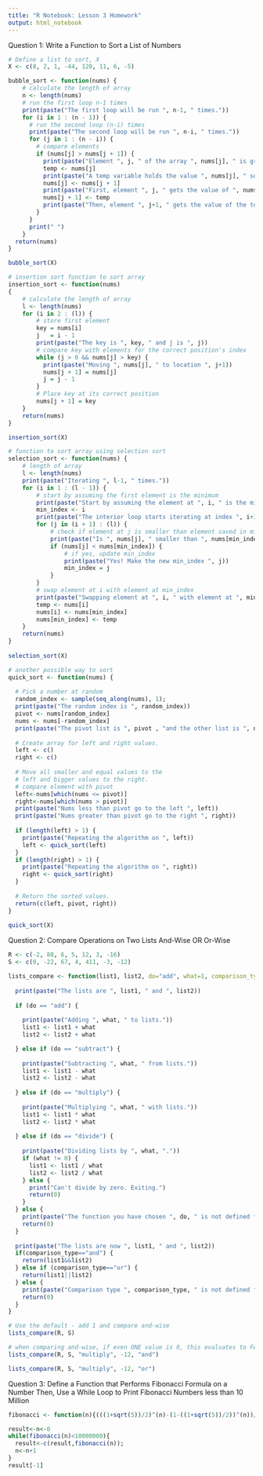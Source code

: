 ---
title: "R Notebook: Lesson 3 Homework"
output: html_notebook
---

Question 1: Write a Function to Sort a List of Numbers

```{r}

# Define a list to sort, X
X <- c(8, 2, 1, -44, 120, 11, 6, -5)

bubble_sort <- function(nums) {
    # calculate the length of array
    n <- length(nums)
    # run the first loop n-1 times
    print(paste("The first loop will be run ", n-1, " times."))
    for (i in 1 : (n - 1)) {
      # run the second loop (n-i) times
      print(paste("The second loop will be run ", n-i, " times."))
      for (j in 1 : (n - i)) {
        # compare elements
        if (nums[j] > nums[j + 1]) {
          print(paste("Element ", j, " of the array ", nums[j], " is greater than element ", j+1, " of the array: ", nums[j+1]))
          temp <- nums[j]
          print(paste("A temp variable holds the value ", nums[j], " so the two values can be swapped."))
          nums[j] <- nums[j + 1]
          print(paste("First, element ", j, " gets the value of ", nums[j + 1] ))
          nums[j + 1] <- temp
          print(paste("Then, element ", j+1, " gets the value of the temp variable ", temp))
        }
      }
      print(" ")
    }
  return(nums)
}

bubble_sort(X)

```
```{r}

# insertion sort function to sort array
insertion_sort <- function(nums)
{
    # calculate the length of array
    l <- length(nums)
    for (i in 2 : (l)) {
        # store first element 
        key = nums[i]
        j   = i - 1
        print(paste("The key is ", key, " and j is ", j))
        # compare key with elements for the correct position's index
        while (j > 0 && nums[j] > key) {
          print(paste("Moving ", nums[j], " to location ", j+1))
          nums[j + 1] = nums[j]
          j = j - 1
        }
        # Place key at its correct position
        nums[j + 1] = key
    }
    return(nums)
}

insertion_sort(X)

```
```{r}
# function to sort array using selection sort
selection_sort <- function(nums) {
    # length of array
    l <- length(nums)
    print(paste("Iterating ", l-1, " times."))
    for (i in 1 : (l - 1)) {
        # start by assuming the first element is the minimum
        print(paste("Start by assuming the element at ", i, " is the minimum."))
        min_index <- i
        print(paste("The interior loop starts iterating at index ", i+1))
        for (j in (i + 1) : (l)) {
            # check if element at j is smaller than element saved in min_index
            print(paste("Is ", nums[j], " smaller than ", nums[min_index], "?"))
            if (nums[j] < nums[min_index]) {
                # if yes, update min_index
                print(paste("Yes! Make the new min_index ", j))
                min_index = j
            }
        }
        # swap element at i with element at min_index
        print(paste("Swapping element at ", i, " with element at ", min_index))
        temp <- nums[i]
        nums[i] <- nums[min_index]
        nums[min_index] <- temp
    }
    return(nums)
}
 
selection_sort(X)
```

```{r}
# another possible way to sort
quick_sort <- function(nums) {
   
  # Pick a number at random
  random_index <- sample(seq_along(nums), 1);
  print(paste("The random index is ", random_index))
  pivot <- nums[random_index]
  nums <- nums[-random_index]
  print(paste("The pivot list is ", pivot , "and the other list is ", nums))
   
  # Create array for left and right values.
  left <- c()
  right <- c()
   
  # Move all smaller and equal values to the
  # left and bigger values to the right.
  # compare element with pivot
  left<-nums[which(nums <= pivot)]
  right<-nums[which(nums > pivot)]
  print(paste("Nums less than pivot go to the left ", left))
  print(paste("Nums greater than pivot go to the right ", right))
  
  if (length(left) > 1) {
    print(paste("Repeating the algorithm on ", left))
    left <- quick_sort(left)
  }
  if (length(right) > 1) {
    print(paste("Repeating the algorithm on ", right))
    right <- quick_sort(right)
  }
   
  # Return the sorted values.
  return(c(left, pivot, right))
}
 
quick_sort(X)

```


Question 2: Compare Operations on Two Lists And-Wise OR Or-Wise

```{r}

R <- c(-2, 88, 6, 5, 12, 3, -16)
S <- c(0, -22, 67, 4, 411, -3, -12)

lists_compare <- function(list1, list2, do="add", what=1, comparison_type="and") {
  
  print(paste("The lists are ", list1, " and ", list2))
  
  if (do == "add") {
    
    print(paste("Adding ", what, " to lists."))
    list1 <- list1 + what
    list2 <- list2 + what

  } else if (do == "subtract") {
    
    print(paste("Subtracting ", what, " from lists."))
    list1 <- list1 - what
    list2 <- list2 - what
    
  } else if (do == "multiply") {
    
    print(paste("Multiplying ", what, " with lists."))
    list1 <- list1 * what
    list2 <- list2 * what
    
  } else if (do == "divide") {
    
    print(paste("Dividing lists by ", what, "."))
    if (what != 0) {
      list1 <- list1 / what
      list2 <- list2 / what
    } else {
      print("Can't divide by zero. Exiting.")
      return(0)
    }
  } else {
    print(paste("The function you have chosen ", do, " is not defined for this function. Exiting."))
    return(0)
  }
  
  print(paste("The lists are now ", list1, " and ", list2))
  if(comparison_type=="and") {
    return(list1&&list2)
  } else if (comparison_type=="or") {
    return(list1||list2)
  } else {
    print(paste("Comparison type ", comparison_type, " is not defined for this function. Exiting."))
    return(0)
  }
}

# Use the default - add 1 and compare and-wise
lists_compare(R, S)

# when comparing and-wise, if even ONE value is 0, this evaluates to FALSE
lists_compare(R, S, "multiply", -12, "and")

lists_compare(R, S, "multiply", -12, "or")
```


Question 3: Define a Function that Performs Fibonacci Formula on a Number
            Then, Use a While Loop to Print Fibonacci Numbers less than 10 Million

```{r}
fibonacci <- function(n){(((1+sqrt(5))/2)^(n)-(1-((1+sqrt(5))/2))^(n))/sqrt(5)}

result<-n<-0
while(fibonacci(n)<10000000){
  result<-c(result,fibonacci(n));
  n<-n+1
}
result[-1]
```

